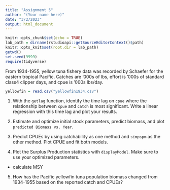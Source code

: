 ```yaml
---
title: "Assignment 5"
author: "(Your name here)"
date: "3/2/2023"
output: html_document
---
```


```r
knitr::opts_chunk$set(echo = TRUE)
lab_path = dirname(rstudioapi::getSourceEditorContext()$path)
knitr::opts_knit$set(root.dir = lab_path)
getwd()
set.seed(9999)
require(tidyverse)
```

From 1934-1955, yellow tuna fishery data was recorded by Schaefer for the eastern tropical Pacific. Catches are ’000s of lbs, effort is ’000s of standard class4 clipper days, and cpue is ’000s lbs/day.
```r
yellowfin = read.csv("yellowfin1934.csv")
```

1) With the `getlag` function, identify the time lag on `cpue` where the relationship between `cpue` and `catch` is most significant. Write a linear regression with this time lag and plot your results.


2) Estimate and optimize initial stock parameters, predict biomass, and plot `predicted Biomass vs. Year`.


3) Predict CPUEs by using catchability as one method and `simpspm` as the other method. Plot CPUE and fit both models. 


4) Plot the Surplus Production statistics with `displayModel`. Make sure to use your optimized parameters.
  - calculate MSY


5) How has the Pacific yellowfin tuna population biomass changed from 1934-1955 based on the reported catch and CPUEs? 
